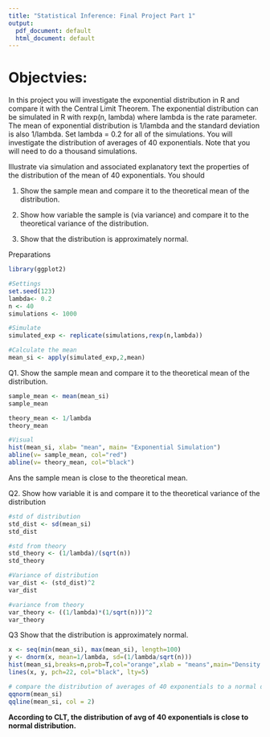 ```yaml
---
title: "Statistical Inference: Final Project Part 1"
output:
  pdf_document: default
  html_document: default
---
```

# Objectvies:

In this project you will investigate the exponential distribution in R and compare it with the Central Limit Theorem. The exponential distribution can be simulated in R with rexp(n, lambda) where lambda is the rate parameter. The mean of exponential distribution is 1/lambda and the standard deviation is also 1/lambda. Set lambda = 0.2 for all of the simulations. You will investigate the distribution of averages of 40 exponentials. Note that you will need to do a thousand simulations.

Illustrate via simulation and associated explanatory text the properties of the distribution of the mean of 40 exponentials. You should

1. Show the sample mean and compare it to the theoretical mean of the distribution.

2. Show how variable the sample is (via variance) and compare it to the theoretical variance of the distribution.

3. Show that the distribution is approximately normal.


Preparations
```r
library(ggplot2)

#Settings
set.seed(123)
lambda<- 0.2
n <- 40
simulations <- 1000

#Simulate
simulated_exp <- replicate(simulations,rexp(n,lambda))

#Calculate the mean
mean_si <- apply(simulated_exp,2,mean)
```


Q1. Show the sample mean and compare it to the theoretical mean of the distribution.
```r
sample_mean <- mean(mean_si)
sample_mean

theory_mean <- 1/lambda
theory_mean

#Visual
hist(mean_si, xlab= "mean", main= "Exponential Simulation")
abline(v= sample_mean, col="red")
abline(v= theory_mean, col="black")

```
Ans the sample mean is close to the theoretical mean.


Q2. Show how variable it is and compare it to the theoretical variance of the distribution

```r
#std of distribution
std_dist <- sd(mean_si)
std_dist
```
```r
#std from theory
std_theory <- (1/lambda)/(sqrt(n))
std_theory
```
```r
#Variance of distribution
var_dist <- (std_dist)^2
var_dist
```
```r
#variance from theory
var_theory <- ((1/lambda)*(1/sqrt(n)))^2
var_theory
```


Q3  Show that the distribution is approximately normal.

```r
x <- seq(min(mean_si), max(mean_si), length=100)
y <- dnorm(x, mean=1/lambda, sd=(1/lambda/sqrt(n)))
hist(mean_si,breaks=n,prob=T,col="orange",xlab = "means",main="Density of means")
lines(x, y, pch=22, col="black", lty=5)

# compare the distribution of averages of 40 exponentials to a normal distribution
qqnorm(mean_si)
qqline(mean_si, col = 2)
```

**According to CLT, the distribution of avg of 40 exponentials is close to normal distribution.** 